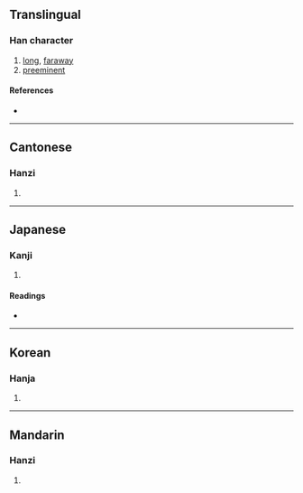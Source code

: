 {{also|敻}}
{{character info/new}}
==Translingual==

===Han character===
{{Han char|rn=35|rad=夊|as=11|sn=14|four=|canj=NBBUE|ids=⿳⿱𠂊𠔿目夂(GJK),⿳⿱𠂊𠔿目夊(T)}}

# [[long]], [[faraway]]
# [[preeminent]]

====References====
* {{Han ref|kx=0245.220|dkj=05731|hdz=20871.140|uh=5910|ud=22800}}

----

==Cantonese==

===Hanzi===
{{yue-hanzi|jyut=[[hing3]]|y=hing3}}

# {{defn|lang=yue|sort=夊11}}

----

==Japanese==

===Kanji===
{{ja-kanji|grade=|rs=夊11}}

# {{defn|lang=ja|sort=夊11}}

====Readings====
* {{ja-readings|on=[[けい]] (kei), [[けん]] (ken)|kun=[[はるか]] (haruka), [[とおい]] (tooi), [[もとめる]] (motomeru)}}

----

==Korean==

===Hanja===
{{ko-hanja|hangeul=[[형]]|rv=hyeong|mr=hyŏng}}

# {{defn|lang=ko|sort=夊11}}

----

==Mandarin==

===Hanzi===
{{cmn-hanzi|pin=[[xiòng]] ([[xiong4]]), [[xì]] ([[xi4]])|wg=hsiung<sup>4</sup>, hsi<sup>4</sup>}}

# {{defn|lang=cmn|sort=夊11}}